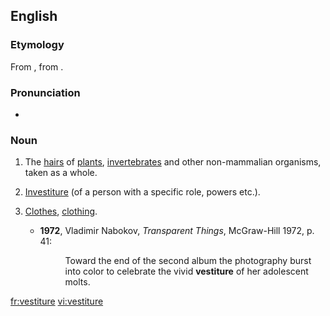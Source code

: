 ==English==
===Etymology===
From {{etyl|ML.|en}} {{term|vestitura}}, from {{etyl|la|en}} {{term|vestire|lang=la}}.

===Pronunciation===
*{{a|UK}} {{IPA|/ˈvɛstɪstjʊə/|/ˈvɛstitʃə/}}

===Noun===
{{en-noun|-}}

# {{context|biology|lang=en}} The [[hair]]s of [[plant]]s, [[invertebrate]]s and other non-mammalian organisms, taken as a whole.
# {{context|rare|lang=en}} [[investiture|Investiture]] (of a person with a specific role, powers etc.).
# {{context|literary|_|or|_|archaic|lang=en}} [[clothes|Clothes]], [[clothing]].
#*'''1972''', Vladimir Nabokov, ''Transparent Things'', McGraw-Hill 1972, p. 41:
#*:Toward the end of the second album the photography burst into color to celebrate the vivid '''vestiture''' of her adolescent molts.

[[fr:vestiture]]
[[vi:vestiture]]
